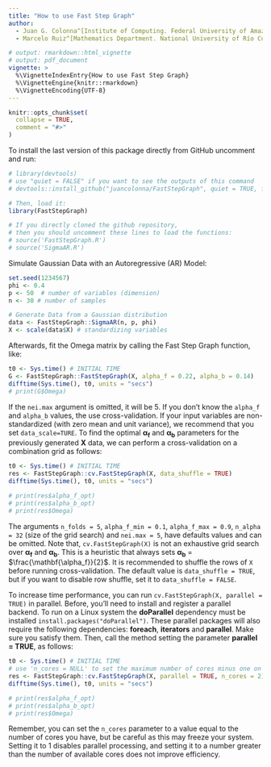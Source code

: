 ```yaml
---
title: "How to use Fast Step Graph"
author: 
  - Juan G. Colonna^[Institute of Computing. Federal University of Amazonas. Brasil. juancolonna@icomp.ufam.edu.br]
  - Marcelo Ruiz^[Mathematics Department. National University of Río Cuarto. Argentina. mruiz@exa.unrc.edu.ar]

# output: rmarkdown::html_vignette
# output: pdf_document
vignette: >
  %\VignetteIndexEntry{How to use Fast Step Graph}
  %\VignetteEngine{knitr::rmarkdown}
  %\VignetteEncoding{UTF-8}
---
```


```r
knitr::opts_chunk$set(
  collapse = TRUE,
  comment = "#>"
)
```

To install the last version of this package directly from GitHub uncomment and run: 

```r
# library(devtools)
# use "quiet = FALSE" if you want to see the outputs of this command
# devtools::install_github("juancolonna/FastStepGraph", quiet = TRUE, force = TRUE)

# Then, load it:
library(FastStepGraph)

# If you directly cloned the github repository, 
# then you should uncomment these lines to load the functions:
# source('FastStepGraph.R')
# source('SigmaAR.R')
```

Simulate Gaussian Data with an Autoregressive (AR) Model:

```r
set.seed(1234567)
phi <- 0.4 
p <- 50  # number of variables (dimension)
n <- 30 # number of samples

# Generate Data from a Gaussian distribution 
data <- FastStepGraph::SigmaAR(n, p, phi)
X <- scale(data$X) # standardizing variables
```

Afterwards, fit the Omega matrix by calling the Fast Step Graph function, like:

```r
t0 <- Sys.time() # INITIAL TIME
G <- FastStepGraph::FastStepGraph(X, alpha_f = 0.22, alpha_b = 0.14)
difftime(Sys.time(), t0, units = "secs")
# print(G$Omega)
```

If the `nei.max` argument is omitted, it will be 5. If you don't know the `alpha_f` and `alpha_b` values, the use cross-validation. If your input variables are non-standardized (with zero mean and unit variance), we recommend that you set `data_scale=TURE`. To find the optimal $\mathbf{\alpha_f}$ and $\mathbf{\alpha_b}$ parameters for the previously generated **X** data, we can perform a cross-validation on a combination grid as follows:

```r
t0 <- Sys.time() # INITIAL TIME
res <- FastStepGraph::cv.FastStepGraph(X, data_shuffle = TRUE)
difftime(Sys.time(), t0, units = "secs")

# print(res$alpha_f_opt)
# print(res$alpha_b_opt)
# print(res$Omega)
```

The arguments `n_folds = 5`, `alpha_f_min = 0.1`, `alpha_f_max = 0.9`, `n_alpha = 32` (size of the grid search) and `nei.max = 5`, have defaults values and can be omitted. Note that, `cv.FastStepGraph(X)` is not an exhaustive grid search over $\mathbf{\alpha_f}$ and $\mathbf{\alpha_b}$. This is a heuristic that always sets $\mathbf{\alpha_b}$ = $\frac{\mathbf{\alpha_f}}{2}$. It is recommended to shuffle the rows of `X` before running cross-validation. The default value is `data_shuffle = TRUE`, but if you want to disable row shuffle, set it to `data_shuffle = FALSE`.

To increase time performance, you can run `cv.FastStepGraph(X, parallel = TRUE)` in parallel. Before, you'll need to install and register a parallel backend. To run on a Linux system the **doParallel** dependency must be installed `install.packages("doParallel")`. These parallel packages will also require the following dependencies: **foreach**, **iterators** and **parallel**. Make sure you satisfy them. Then, call the method setting the parameter **parallel = TRUE**, as follows: 


```r
t0 <- Sys.time() # INITIAL TIME
# use 'n_cores = NULL' to set the maximum number of cores minus one on your machine 
res <- FastStepGraph::cv.FastStepGraph(X, parallel = TRUE, n_cores = 2)
difftime(Sys.time(), t0, units = "secs")

# print(res$alpha_f_opt)
# print(res$alpha_b_opt)
# print(res$Omega)
```

Remember, you can set the `n_cores` parameter to a value equal to the number of cores you have, but be careful as this may freeze your system. Setting it to 1 disables parallel processing, and setting it to a number greater than the number of available cores does not improve efficiency.